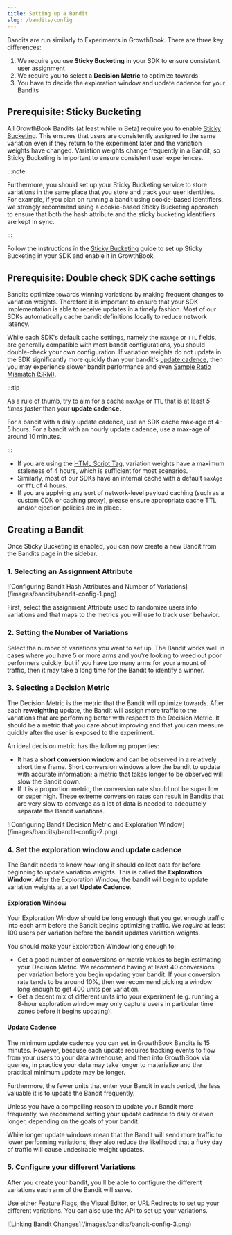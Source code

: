 ```yaml
---
title: Setting up a Bandit
slug: /bandits/config
---
```



Bandits are run similarly to Experiments in GrowthBook. There are three key differences:

1. We require you use **Sticky Bucketing** in your SDK to ensure consistent user assignment
2. We require you to select a **Decision Metric** to optimize towards
3. You have to decide the exploration window and update cadence for your Bandits

## Prerequisite: Sticky Bucketing

All GrowthBook Bandits (at least while in Beta) require you to enable [Sticky Bucketing](/app/sticky-bucketing). This ensures that users are consistently assigned to the same variation even if they return to the experiment later and the variation weights have changed. Variation weights change frequently in a Bandit, so Sticky Bucketing is important to ensure consistent user experiences.

:::note

Furthermore, you should set up your Sticky Bucketing service to store variations in the same place that you store and track your user identities. For example, if you plan on running a bandit using cookie-based identifiers, we strongly recommend using a cookie-based Sticky Bucketing approach to ensure that both the hash attribute and the sticky bucketing identifiers are kept in sync.

:::

Follow the instructions in the [Sticky Bucketing](/app/sticky-bucketing) guide to set up Sticky Bucketing in your SDK and enable it in GrowthBook.

## Prerequisite: Double check SDK cache settings

Bandits optimize towards winning variations by making frequent changes to variation weights. Therefore it is important to ensure that your SDK implementation is able to receive updates in a timely fashion. Most of our SDKs automatically cache bandit definitions locally to reduce network latency.

While each SDK's default cache settings, namely the `maxAge` or `TTL` fields, are generally compatible with most bandit configurations, you should double-check your own configuration. If variation weights do not update in the SDK significantly more quickly than your bandit's [update cadence](#update-cadence), then you may experience slower bandit performance and even [Sample Ratio Mismatch (SRM)](/using/experimenting#sample-ratio-mismatch-srm).

:::tip

As a rule of thumb, try to aim for a cache `maxAge` or `TTL` that is at least _5 times faster_ than your **update cadence**.

For a bandit with a daily update cadence, use an SDK cache max-age of 4-5 hours. For a bandit with an hourly update cadence, use a max-age of around 10 minutes.

:::

- If you are using the [HTML Script Tag](/lib/script-tag), variation weights have a maximum staleness of 4 hours, which is sufficient for most scenarios.
- Similarly, most of our SDKs have an internal cache with a default `maxAge` or `TTL` of 4 hours.
- If you are applying any sort of network-level payload caching (such as a custom CDN or caching proxy), please ensure appropriate cache TTL and/or ejection policies are in place.

## Creating a Bandit

Once Sticky Bucketing is enabled, you can now create a new Bandit from the Bandits page in the sidebar.

### 1. Selecting an Assignment Attribute

<MaxWidthImage border>
![Configuring Bandit Hash Attributes and Number of Variations](/images/bandits/bandit-config-1.png)
</MaxWidthImage>

First, select the assignment Attribute used to randomize users into variations and that maps to the metrics you will use to track user behavior.

### 2. Setting the Number of Variations

Select the number of variations you want to set up. The Bandit works well in cases where you have 5 or more arms and you're looking to weed out poor performers quickly, but if you have too many arms for your amount of traffic, then it may take a long time for the Bandit to identify a winner.

### 3. Selecting a Decision Metric

The Decision Metric is the metric that the Bandit will optimize towards. After each **reweighting** update, the Bandit will assign more traffic to the variations that are performing better with respect to the Decision Metric. It should be a metric that you care about improving and that you can measure quickly after the user is exposed to the experiment.

An ideal decision metric has the following properties:

- It has a **short conversion window** and can be observed in a relatively short time frame. Short conversion windows allow the bandit to update with accurate information; a metric that takes longer to be observed will slow the Bandit down.
- If it is a proportion metric, the conversion rate should not be super low or super high. These extreme conversion rates can result in Bandits that are very slow to converge as a lot of data is needed to adequately separate the Bandit variations.

<MaxWidthImage border>
  ![Configuring Bandit Decision Metric and Exploration Window](/images/bandits/bandit-config-2.png)
</MaxWidthImage>

### 4. Set the exploration window and update cadence

The Bandit needs to know how long it should collect data for before beginning to update variation weights. This is called the **Exploration Window**. After the Exploration Window, the bandit will begin to update variation weights at a set **Update Cadence**.

#### Exploration Window

Your Exploration Window should be long enough that you get enough traffic into each arm before the Bandit begins optimizing traffic. We _require_ at least 100 users per variation before the bandit updates variation weights.

You should make your Exploration Window long enough to:

- Get a good number of conversions or metric values to begin estimating your Decision Metric. We recommend having at least 40 conversions per variation before you begin updating your bandit. If your conversion rate tends to be around 10%, then we recommend picking a window long enough to get 400 units per variation.
- Get a decent mix of different units into your experiment (e.g. running a 8-hour exploration window may only capture users in particular time zones before it begins updating).

#### Update Cadence

The minimum update cadence you can set in GrowthBook Bandits is 15 minutes. However, because each update requires tracking events to flow from your users to your data warehouse, and then into GrowthBook via queries, in practice your data may take longer to materialize and the practical minimum update may be longer.

Furthermore, the fewer units that enter your Bandit in each period, the less valuable it is to update the Bandit frequently.

Unless you have a compelling reason to update your Bandit more frequently, we recommend setting your update cadence to daily or even longer, depending on the goals of your bandit.

While longer update windows mean that the Bandit will send more traffic to lower performing variations, they also reduce the likelihood that a fluky day of traffic will cause undesirable weight updates.

### 5. Configure your different Variations

After you create your bandit, you'll be able to configure the different variations each arm of the Bandit will serve.

Use either Feature Flags, the Visual Editor, or URL Redirects to set up your different variations. You can also use the API to set up your variations.

<MaxWidthImage border>
  ![Linking Bandit Changes](/images/bandits/bandit-config-3.png)
</MaxWidthImage>

